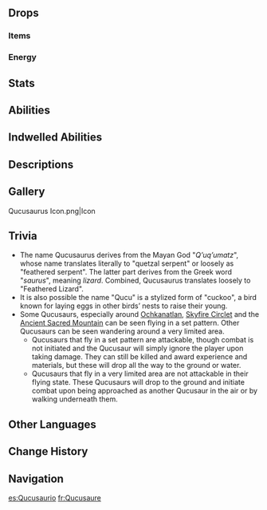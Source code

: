 {{Enemy Infobox
|title     = 
|dmgtype   = Pyro
|image     = Enemy Qucusaurus.png
|type      = Common Enemies
|family    = Mystical Beasts
|group     = Natlan Saurians
|weakpoint = 
}}
{{Enemy Intro|name='''Qucusauri'''}}

==Drops==
===Items===
{{Drops|Natlan Saurian}}

===Energy===
{{Energy Drops
|type  = Pyro
|hp1   = 66
|p1    = 1
|hp2   = 33
|p2    = 1
|hp3   = 0
|p3    = 1
}}

==Stats==
{{Enemy Stats
|pyro_res     = 50%

|hp_ratio     = 3
|hp_type      = 2
|atk_ratio    = 3
|atk_type     = 2
}}

==Abilities==
{{Enemy Attacks
|name_1      = Claw Strike
|desc_1      = Attacks with its claws, dealing '''50% ATK × 2''' as {{Color|Pyro DMG}}.

|name_2      = Fireball
|desc_2      = Shoots a fireball from its mouth, dealing '''90% ATK''' as {{Color|Pyro DMG}}.

|name_3      = Diving Charge
|desc_3      = Dives down and charges at the player, dealing '''100% ATK''' as {{Color|Pyro DMG}} on hit.
}}

==Indwelled Abilities==
{{Transclude|Saurian Indwelling|Qucusaurus|main=1}}

==Descriptions==
{{Description|A Saurian with large, supple wings that can glide through the air for long periods.<br>It is said that the ancestors of the Qucusaurs were the closest in form to the mighty winged dragons, and that they could soar through the sky like clouds. According to the storytellers, when the greatest of such dragons spread its wings, the entire sky would be blotted out. Of course, the Qucusaurs we see today no longer possess such forms, but the claws they hide within their downy feather coats remain as sharp as ever.|[[Archive]]}}

==Gallery==
<gallery>
Qucusaurus Icon.png|Icon
</gallery>

==Trivia==
* The name Qucusaurus derives from the Mayan God "''Qʼuqʼumatz''", whose name translates literally to "quetzal serpent" or loosely as "feathered serpent". The latter part derives from the Greek word "''saurus''", meaning ''lizard''.  Combined, Qucusaurus translates loosely to "Feathered Lizard". 
* It is also possible the name "Qucu" is a stylized form of "cuckoo", a bird known for laying eggs in other birds’ nests to raise their young.
* Some Qucusaurs, especially around [[Ochkanatlan]], [[Skyfire Circlet]] and the [[Ancient Sacred Mountain]] can be seen flying in a set pattern. Other Qucusaurs can be seen wandering around a very limited area.
** Qucusaurs that fly in a set pattern are attackable, though combat is not initiated and the Qucusaur will simply ignore the player upon taking damage. They can still be killed and award experience and materials, but these will drop all the way to the ground or water.
** Qucusaurs that fly in a very limited area are not attackable in their flying state. These Qucusaurs will drop to the ground and initiate combat upon being approached as another Qucusaur in the air or by walking underneath them.
==Other Languages==
{{Other Languages
|en       = Qucusaurus
|zhs      = 绒翼龙
|zhs_rm   = Róngyì-lóng
|zht      = 絨翼龍
|zht_rm   = Róngyì-lóng
|zh_tl    = 
|ja       = クク竜
|ja_rm    = Kuku-ryuu
|ja_tl    = 
|ko       = 깃룡

|ko_tl    = 
|es       = Qucusaurio
|es_tl    = Qucusaurus
|fr       = Qucusaure
|fr_tl    = Qucusaurus
|ru       = Кукузавр

|th       = Qucusaurus
|vi       = Qucusaurus
|de       = Qucusaurier
|de_tl    = 
|id       = Qucusaurus
|pt       = Qucussauro
|pt_tl    = 
|tr       = Gukuzor
|tr_tl    = 
|it       = Qucusauro
|it_tl    = 
}}

==Change History==
{{Change History|5.2}}

==Navigation==
{{Enemy Navbox|Common}}

[[es:Qucusaurio]]
[[fr:Qucusaure]]